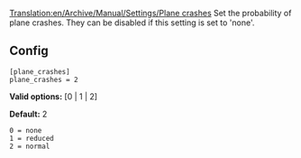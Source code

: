 [[Translation:en/Archive/Manual/Settings/Plane crashes]]
Set the probability of plane crashes. They can be disabled if this setting is set to 'none'.

== Config ==

<pre>
[plane_crashes]
plane_crashes = 2
</pre>

'''Valid options:''' [0 | 1 | 2]

'''Default:''' 2

<pre>
0 = none
1 = reduced
2 = normal
</pre>